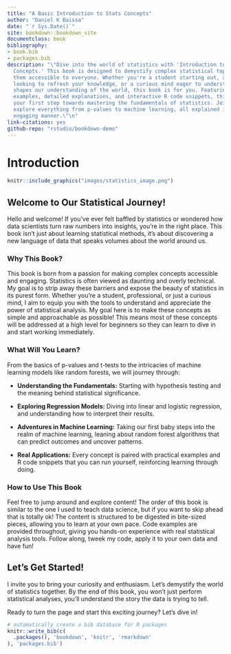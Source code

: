 ```yaml
--- 
title: "A Basic Introduction to Stats Concepts"
author: "Daniel K Baissa"
date: "`r Sys.Date()`"
site: bookdown::bookdown_site
documentclass: book
bibliography:
- book.bib
- packages.bib
description: "\"Dive into the world of statistics with 'Introduction to Basic Stats
  Concepts.' This book is designed to demystify complex statistical topics and make
  them accessible to everyone. Whether you're a student starting out, a professional
  looking to refresh your knowledge, or a curious mind eager to understand how data
  shapes our understanding of the world, this book is for you. Featuring practical
  examples, detailed explanations, and interactive R code snippets, this guide is
  your first step towards mastering the fundamentals of statistics. Join us as we
  explore everything from p-values to machine learning, all explained in a clear and
  engaging manner.\"\n"
link-citations: yes
github-repo: "rstudio/bookdown-demo"
---
```



# Introduction

```r
knitr::include_graphics("images/statistics_image.png")
```

## Welcome to Our Statistical Journey!

Hello and welcome! If you've ever felt baffled by statistics or wondered how data scientists turn raw numbers into insights, you're in the right place. This book isn't just about learning statistical methods, it's about discovering a new language of data that speaks volumes about the world around us. 

### Why This Book?

This book is born from a passion for making complex concepts accessible and engaging. Statistics is often viewed as daunting and overly technical. My goal is to strip away these barriers and expose the beauty of statistics in its purest form. Whether you're a student, professional, or just a curious mind, I aim to equip you with the tools to understand and appreciate the power of statistical analysis. My goal here is to make these concepts as simple and approachable as possible! This means most of these concepts will be addressed at a high level for beginners so they can learn to dive in and start working immediately. 

### What Will You Learn?

From the basics of p-values and t-tests to the intricacies of machine learning models like random forests, we will journey through:

- **Understanding the Fundamentals:** Starting with hypothesis testing and the meaning behind statistical significance.

- **Exploring Regression Models:** Diving into linear and logistic regression, and understanding how to interpret their results.

- **Adventures in Machine Learning:** Taking our first baby steps into the realm of machine learning, leaning about random forest algorithms that can predict outcomes and uncover patterns.

- **Real Applications:** Every concept is paired with practical examples and R code snippets that you can run yourself, reinforcing learning through doing.

### How to Use This Book

Feel free to jump around and explore content! The order of this book is similar to the one I used to teach data science, but if you want to skip ahead that is totally ok!  The content is structured to be digested in bite-sized pieces, allowing you to learn at your own pace. Code examples are provided throughout, giving you hands-on experience with real statistical analysis tools. Follow along, tweek my code, apply it to your own data and have fun!


## Let's Get Started!

I invite you to bring your curiosity and enthusiasm. Let’s demystify the world of statistics together. By the end of this book, you won't just perform statistical analyses, you'll understand the story the data is trying to tell.

Ready to turn the page and start this exciting journey? Let's dive in!


```r
# automatically create a bib database for R packages
knitr::write_bib(c(
  .packages(), 'bookdown', 'knitr', 'rmarkdown'
), 'packages.bib')
```
